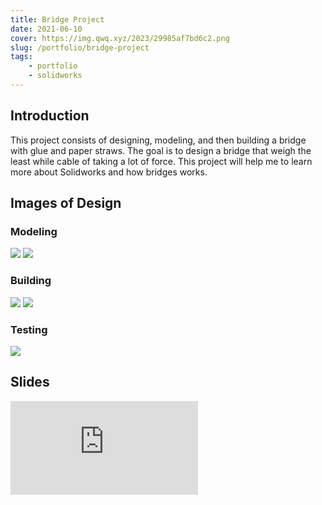 ```yaml
---
title: Bridge Project
date: 2021-06-10
cover: https://img.qwq.xyz/2023/29985af7bd6c2.png
slug: /portfolio/bridge-project
tags:
    - portfolio
    - solidworks
---
```


## Introduction
This project consists of designing, modeling, and then building a bridge with glue and paper straws. The goal is to design a bridge that weigh the least while cable of taking a lot of force. This project will help me to learn more about Solidworks and how bridges works.

## Images of Design
### Modeling
![](https://img.qwq.xyz/2021/96d21cf60d6e7.png)
![](https://img.qwq.xyz/2021/4dc60c6ba8603.png)

### Building
![](https://img.qwq.xyz/2021/269cbe7a80d02.png)
![](https://img.qwq.xyz/2021/b401949ae013c.png)

### Testing
![](https://img.qwq.xyz/2021/b9bdc266b2ef2.png)

## Slides
<iframe src="https://docs.google.com/presentation/d/e/2PACX-1vQ673X7b_90UZGguniZ4Js7QvQdEZNrRihkYrMEZLMtdzLe5NUhspy1CjIcYpTyATwADc0zJVwZcB3x/embed?start=false&loop=false&delayms=3000" frameBorder="0" allowfullscreen="true" mozallowfullscreen="true" webkitallowfullscreen="true" style={{height: "33em", width: "100%"}}></iframe>

